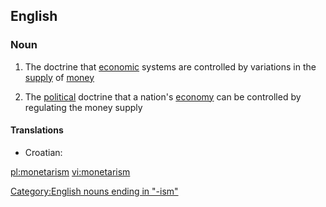 ==English==
===Noun===
{{wikipedia}}
{{en-noun|-}}

#{{economics}} The doctrine that [[economic]] systems are controlled by variations in the [[supply]] of [[money]]
#{{economics}} The [[political]] doctrine that a nation's [[economy]] can be controlled by regulating the money supply

====Translations====
{{top}}
*Croatian: {{t-|hr|monetarizam|m}}
{{mid}}
{{bottom}}

[[Category:English nouns ending in "-ism"]]

[[pl:monetarism]]
[[vi:monetarism]]